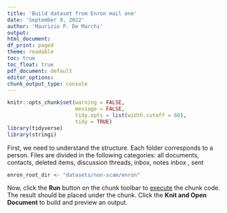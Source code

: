 ```yaml
---
title: 'Build dataset from Enron mail one'
date: 'September 9, 2022'
author: 'Maurizio P. De Marchi'
output:
html_document:
df_print: paged
theme: readable
toc: true
toc_float: true
pdf_document: default
editor_options:
chunk_output_type: console
---
```



```r
knitr::opts_chunk$set(warning = FALSE,
                      message = FALSE,
                      tidy.opts = list(width.cutoff = 60),
                      tidy = TRUE)
library(tidyverse)
library(stringi)
```

First, we need to understand the structure.
Each folder corresponds to a person.
Files are divided in the following categories: all documents, contacts, deleted items, discussion threads, inbox, notes inbox , sent
```r
enron_root_dir <- "datasets/non-scam/enron"

```

Now, click the **Run** button on the chunk toolbar to [execute](https://www.jetbrains.com/help/pycharm/r-markdown.html#run-r-code) the chunk code. The result should be placed under the chunk.
Click the **Knit and Open Document** to build and preview an output.
